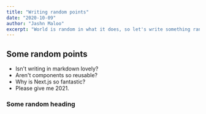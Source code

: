 ```yaml
---
title: "Writing random points"
date: "2020-10-09"
author: "Jashn Maloo"
excerpt: "World is random in what it does, so let's write something random"
---
```


## Some random points

- Isn't writing in markdown lovely?
- Aren't components so reusable?
- Why is Next.js so fantastic?
- Please give me 2021.

### Some random heading


<MyButton check text="Click"/>